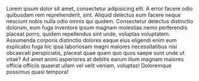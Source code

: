 Lorem ipsum dolor sit amet, consectetur adipisicing elit. A error facere odio quibusdam rem reprehenderit, sint. Aliquid delectus eum facere neque nesciunt nobis nulla odio omnis qui quidem. Consectetur delectus distinctio dolorum, eum fuga inventore ipsum magnam molestias nemo perferendis placeat porro, quidem repellendus sint unde, voluptas voluptatem. Assumenda corporis distinctio dolores eaque eius eligendi enim eum explicabo fuga hic ipsa laboriosam magni maiores necessitatibus nisi obcaecati perspiciatis, placeat quae quam quo quos saepe sunt unde ut vitae? Ad amet animi asperiores at debitis earum illum magnam maiores officia officiis quaerat ullam vel velit veniam, voluptas! Doloremque possimus quasi tempora!
